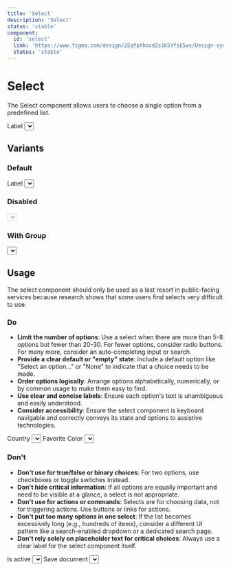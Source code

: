 ```yaml
---
title: 'Select'
description: 'Select'
status: 'stable'
component:
  id: 'select'
  link: 'https://www.figma.com/design/ZEqfpXhocdZs1K5YfsE5ws/Design-system?node-id=5501-7028'
  status: 'stable'
---
```


# Select

The Select component allows users to choose a single option from a predefined list.

<Section current="design" >
<ComponentContainer>
  <FormField>
    <FormFieldLabel>Label</FormFieldLabel>
    <Select aria-label="Select">
      <SelectItem value="value-1">Option 1</SelectItem> 
      <SelectItem value="value-2">Option 2</SelectItem> 
      <SelectItem value="value-3">Option 3</SelectItem> 
    </Select>
  </FormField>
</ComponentContainer>
<FigmaPreviewButton href="https://www.figma.com/design/ZEqfpXhocdZs1K5YfsE5ws/Design-system?node-id=5501-7028" />

## Variants

### Default

<ComponentContainer>
  <FormField>
    <FormFieldLabel>Label</FormFieldLabel>
    <Select aria-label="Select">
      <SelectItem value="value-1">Option 1</SelectItem>
      <SelectItem value="value-2">Option 2</SelectItem>
      <SelectItem value="value-3">Option 3</SelectItem>
    </Select>
  </FormField>
</ComponentContainer>

### Disabled

<ComponentContainer>
  <Select aria-label="Select" defaultValue="select-option" disabled>
    <SelectItem value="select-option" hidden>
      {'Select Option'}
    </SelectItem>
    <SelectItem value="value-1">Option 1</SelectItem>
    <SelectItem value="value-2">Option 2</SelectItem>
    <SelectItem value="value-3">Option 3</SelectItem>
  </Select>
</ComponentContainer>

### With Group

<ComponentContainer>
  <Select
    aria-label="Select"
    data-testid="select"
    defaultValue="select-option"
  >
    <SelectGroupItem label="Group 1" data-testid="select-group">
      <SelectItem value="select-option" hidden>
        {'Select Option'}
      </SelectItem>
      <SelectItem value="value-1">Option 1</SelectItem>
      <SelectItem value="value-2">Option 2</SelectItem>
      <SelectItem value="value-3">Option 3</SelectItem>
    </SelectGroupItem>

    <SelectGroupItem label="Group 2">
      <SelectItem value="select-option" hidden>
        {'Select Option'}
      </SelectItem>

      <SelectItem value="value-1">Option 1</SelectItem>
      <SelectItem value="value-2">Option 2</SelectItem>
      <SelectItem value="value-3">Option 3</SelectItem>
    </SelectGroupItem>

    <SelectGroupItem label="Group 3">
       <SelectItem value="select-option" hidden>
        {'Select Option'}
      </SelectItem>

      <SelectItem value="value-1">Option 1</SelectItem>
      <SelectItem value="value-2">Option 2</SelectItem>
      <SelectItem value="value-3">Option 3</SelectItem>
    </SelectGroupItem>

  </Select>
</ComponentContainer>

## Usage

The select component should only be used as a last resort in public-facing services because research shows that some users find selects very difficult to use.

### Do

- **Limit the number of options**: Use a select when there are more than 5-8 options but fewer than 20-30. For fewer options, consider radio buttons. For many more, consider an auto-completing input or search.
- **Provide a clear default or "empty" state**: Include a default option like "Select an option..." or "None" to indicate that a choice needs to be made.
- **Order options logically**: Arrange options alphabetically, numerically, or by common usage to make them easy to find.
- **Use clear and concise labels**: Ensure each option's text is unambiguous and easily understood.
- **Consider accessibility**: Ensure the select component is keyboard navigable and correctly conveys its state and options to assistive technologies.

<ComponentContainer>
  <div className="flex flex-col gap-4">
    <FormField>
      <FormFieldLabel>Country</FormFieldLabel>
      <Select aria-label="Country" defaultValue="">
        <SelectItem value="" hidden>
          {'Select a country'}
        </SelectItem>
        <SelectItem value="us">{'United States'}</SelectItem>
        <SelectItem value="ca">Canada</SelectItem>
        <SelectItem value="mx">Mexico</SelectItem>
      </Select>
    </FormField>
    <FormField>
      <FormFieldLabel>Favorite Color</FormFieldLabel>
      <Select aria-label="Favorite Color" defaultValue="blue">
        <SelectItem value="red">Red</SelectItem>
        <SelectItem value="blue">Blue</SelectItem>
        <SelectItem value="green">Green</SelectItem>
      </Select>
    </FormField>
  </div>
</ComponentContainer>

### Don't

- **Don't use for true/false or binary choices**: For two options, use checkboxes or toggle switches instead.
- **Don't hide critical information**: If all options are equally important and need to be visible at a glance, a select is not appropriate.
- **Don't use for actions or commands**: Selects are for choosing data, not for triggering actions. Use buttons or links for actions.
- **Don't put too many options in one select**: If the list becomes excessively long (e.g., hundreds of items), consider a different UI pattern like a search-enabled dropdown or a dedicated search page.
- **Don't rely solely on placeholder text for critical choices**: Always use a clear label for the select component itself.

<ComponentContainer>
  <div className="flex flex-col gap-4">
    <FormField>
      <FormFieldLabel>Is active</FormFieldLabel>
      <Select aria-label="Is Active?" defaultValue="yes">
        <SelectItem value="yes">Yes</SelectItem>
        <SelectItem value="no">No</SelectItem>
      </Select>
    </FormField>
    <FormField>
      <FormFieldLabel>Save document</FormFieldLabel>
      <Select aria-label="Save Document" defaultValue="save">
        <SelectItem value="save">Save Document</SelectItem>
        <SelectItem value="cancel">Cancel</SelectItem>
      </Select>
    </FormField>
  </div>
</ComponentContainer>
</Section>
